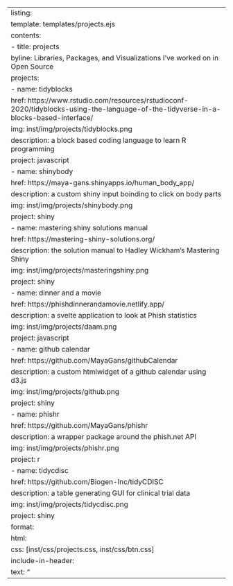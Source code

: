 ---
listing:
  template: templates/projects.ejs
  contents:
    - title: projects
      byline: Libraries, Packages, and Visualizations I've worked on in Open Source
      projects:
        - name: tidyblocks
          href: https://www.rstudio.com/resources/rstudioconf-2020/tidyblocks-using-the-language-of-the-tidyverse-in-a-blocks-based-interface/
          img: inst/img/projects/tidyblocks.png
          description: a block based coding language to learn R programming
          project: javascript
        - name: shinybody
          href: https://maya-gans.shinyapps.io/human_body_app/
          description: a custom shiny input boinding to click on body parts
          img: inst/img/projects/shinybody.png
          project: shiny
        - name: mastering shiny solutions manual
          href: https://mastering-shiny-solutions.org/
          description: the solution manual to Hadley Wickham's Mastering Shiny
          img: inst/img/projects/masteringshiny.png
          project: shiny
        - name: dinner and a movie
          href: https://phishdinnerandamovie.netlify.app/
          description: a svelte application to look at Phish statistics 
          img: inst/img/projects/daam.png
          project: javascript
        - name: github calendar
          href: https://github.com/MayaGans/githubCalendar
          description: a custom htmlwidget of a github calendar using d3.js
          img: inst/img/projects/github.png
          project: shiny
        - name: phishr
          href: https://github.com/MayaGans/phishr
          description: a wrapper package around the phish.net API
          img: inst/img/projects/phishr.png
          project: r
        - name: tidycdisc
          href: https://github.com/Biogen-Inc/tidyCDISC
          description: a table generating GUI for clinical trial data
          img: inst/img/projects/tidycdisc.png
          project: shiny
format:
  html:
    css: [inst/css/projects.css, inst/css/btn.css]
    include-in-header:
      text: "<script src='inst/libs/isotope.js'></script>"
---